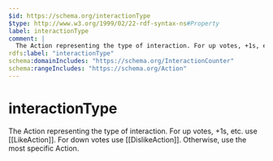 ```yaml
---
$id: https://schema.org/interactionType
$type: http://www.w3.org/1999/02/22-rdf-syntax-ns#Property
label: interactionType
comment: |
  The Action representing the type of interaction. For up votes, +1s, etc. use [[LikeAction]]. For down votes use [[DislikeAction]]. Otherwise, use the most specific Action.
rdfs:label: "interactionType"
schema:domainIncludes: "https://schema.org/InteractionCounter"
schema:rangeIncludes: "https://schema.org/Action"
---
```


# interactionType

The Action representing the type of interaction. For up votes, +1s, etc. use [[LikeAction]]. For down votes use [[DislikeAction]]. Otherwise, use the most specific Action.

